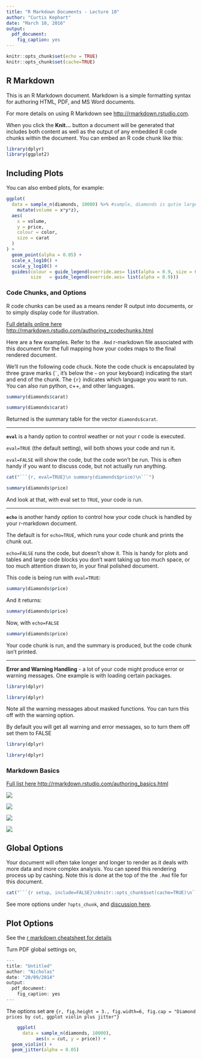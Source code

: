 ```yaml
---
title: "R Markdown Documents - Lecture 10"
author: "Curtis Kephart"
date: "March 10, 2016"
output: 
  pdf_document:
    fig_caption: yes
---
```


```r
knitr::opts_chunk$set(echo = TRUE)
knitr::opts_chunk$set(cache=TRUE)
```

## R Markdown

This is an R Markdown document. Markdown is a simple formatting syntax for authoring HTML, PDF, and MS Word documents. 

For more details on using R Markdown see <http://rmarkdown.rstudio.com>.

When you click the **Knit...** button a document will be generated that includes both content as well as the output of any embedded R code chunks within the document. You can embed an R code chunk like this:

```r
library(dplyr)
library(ggplot2)
```

## Including Plots

You can also embed plots, for example:

```r
ggplot(
  data = sample_n(diamonds, 10000) %>% #sample, diamonds is qutie large
    mutate(volume = x*y*z), 
  aes(
    x = volume,
    y = price,
    colour = color,
    size = carat
  )
) + 
  geom_point(alpha = 0.05) +
  scale_x_log10() +
  scale_y_log10() +
  guides(colour = guide_legend(override.aes= list(alpha = 0.9, size = 6)),
         size   = guide_legend(override.aes= list(alpha = 0.9))) 
```


### Code Chunks, and Options

R code chunks can be used as a means render R output into documents, or to simply display code for illustration. 

[Full details online here http://rmarkdown.rstudio.com/authoring_rcodechunks.html](http://rmarkdown.rstudio.com/authoring_rcodechunks.html)


Here are a few examples. Refer to the `.Rmd` r-markdown file associated with this document for the full mapping how your codes maps to the final rendered document.  

We'll run the following code chuck.  Note the code chuck is encapsulated by three grave marks (`` ` ``, it's below the `~` on your keyboard) indicating the start and end of the chunk. The `{r}` indicates which language you want to run. You can also run python, c++, and other languages.

  ```r
  summary(diamonds$carat)
  ```

```r
summary(diamonds$carat)
```

Returned is the summary table for the vector `diamonds$carat`.  

***

**`eval`** is a handy option to control weather or not your r code is executed. 

`eval=TRUE` (the default setting), will both shows your code and run it.  

`eval=FALSE` will show the code, but the code won't be run. This is often handy if you want to discuss code, but not actually run anything.

```r
cat("```{r, eval=TRUE}\n summary(diamonds$price)\n```")
```

```r
summary(diamonds$price)
```

And look at that, with eval set to `TRUE`, your code is run. 

***

**`echo`** is another handy option to control how your code chuck is handled by your r-markdown document. 

The default is for `echo=TRUE`, which runs your code chunk and prints the chunk out. 

`echo=FALSE` runs the code, but doesn't show it. This is handy for plots and tables and large code blocks you don't want taking up too much space, or too much attention drawn to, in your final polished document. 

This code is being run with `eval=TRUE`: 

  ```r
  summary(diamonds$price)
  ```

And it returns: 

```r
summary(diamonds$price)
```


Now, with `echo=FALSE`

```r
summary(diamonds$price)
```

Your code chunk is run, and the summary is produced, but the code chunk isn't printed. 


***

**Error and Warning Handling** - a lot of your code might produce error or warning messages. One example is with loading certain packages. 

  ```r
  library(dplyr)
  ```

```r
library(dplyr)
```

Note all the warning messages about masked functions. You can turn this off with the warning option. 

By default you will get all warning and error messages, so to turn them off set them to FALSE

  ```r
  library(dplyr)
  ```

```r
library(dplyr)
```


### Markdown Basics

[Full list here http://rmarkdown.rstudio.com/authoring_basics.html](http://rmarkdown.rstudio.com/authoring_basics.html)

![](figs/basicmarkdown01.png)

![](figs/basicmarkdown02.png)

![](figs/basicmarkdown03.png)

![](figs/basicmarkdown04.png)


## Global Options

Your document will often take longer and longer to render as it deals with more data and more complex analysis. You can speed this rendering process up by cashing. Note this is done at the top of the the `.Rmd` file for this document. 


```r
cat("```{r setup, include=FALSE}\nknitr::opts_chunk$set(cache=TRUE)\n```")
```

See more options under `?opts_chunk`, and [discussion here](http://yihui.name/knitr/options#chunk_options). 

## Plot Options

See the [r markdown cheatsheet for details](http://www.rstudio.com/wp-content/uploads/2015/03/rmarkdown-reference.pdf)

Turn PDF global settings on, 

```r
---
title: "Untitled"
author: "Nicholas"
date: "20/09/2014"
output:
  pdf_document:
    fig_caption: yes
---
```

The options set are `{r, fig.height = 3., fig.width=6, fig.cap = "Diamond prices by cut, ggplot violin plus jitter"}`

```r

	ggplot(
	  data = sample_n(diamonds, 10000), 
	       aes(x = cut, y = price)) +
  geom_violin() +
  geom_jitter(alpha = 0.05)
```
